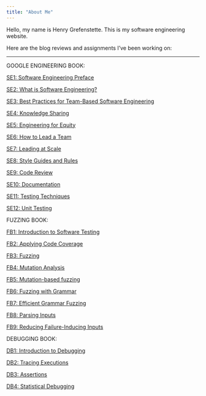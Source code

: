 ```yaml
---
title: "About Me"
---
```


Hello, my name is Henry Grefenstette. This is my software engineering website.

Here are the blog reviews and assignments I’ve been working on:

---

GOOGLE ENGINEERING BOOK:

[SE1: Software Engineering Preface](se1.qmd)

[SE2: What is Software Engineering?](se2.qmd)

[SE3: Best Practices for Team-Based Software Engineering](se3.qmd)

[SE4: Knowledge Sharing](se4.qmd)

[SE5: Engineering for Equity](se5.qmd)

[SE6: How to Lead a Team](se6.qmd)

[SE7: Leading at Scale](se7.qmd)

[SE8: Style Guides and Rules](se8.qmd)

[SE9: Code Review](se9.qmd)

[SE10: Documentation](se10.qmd)

[SE11: Testing Techniques](se11.qmd)

[SE12: Unit Testing](se12.qmd)



FUZZING BOOK:

[FB1: Introduction to Software Testing](fb1.qmd)

[FB2: Applying Code Coverage](fb2.qmd)

[FB3: Fuzzing](fb3.qmd)

[FB4: Mutation Analysis](fb4.qmd)

[FB5: Mutation-based fuzzing](fb5.qmd)

[FB6: Fuzzing with Grammar](fb6.qmd)

[FB7: Efficient Grammar Fuzzing](fb7.qmd)

[FB8: Parsing Inputs](fb8.qmd)

[FB9: Reducing Failure-Inducing Inputs](fb9.qmd)


DEBUGGING BOOK:

[DB1: Introduction to Debugging](db1.qmd)

[DB2: Tracing Executions](db2.qmd)

[DB3: Assertions](db3.qmd)

[DB4: Statistical Debugging](db4.qmd)



 